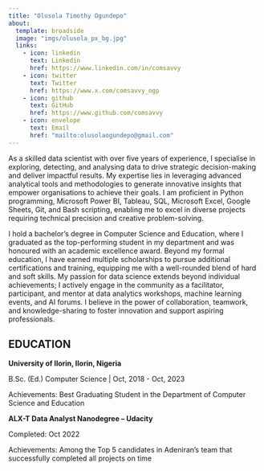 ```yaml
---
title: "Olusola Timothy Ogundepo"
about:
  template: broadside
  image: "imgs/olusola_px_bg.jpg"
  links:
    - icon: linkedin
      text: Linkedin
      href: https://www.linkedin.com/in/comsavvy
    - icon: twitter
      text: Twitter
      href: https://www.x.com/comsavvy_ogp
    - icon: github
      text: GitHub
      href: https://www.github.com/comsavvy
    - icon: envelope
      text: Email
      href: "mailto:olusolaogundepo@gmail.com"
---
```


:::: {#about-page}

As a skilled data scientist with over five years of experience, I specialise in exploring, detecting, and analysing data to drive strategic decision-making and deliver impactful results. My expertise lies in leveraging advanced analytical tools and methodologies to generate innovative insights that empower organisations to achieve their goals. I am proficient in Python programming, Microsoft Power BI, Tableau, SQL, Microsoft Excel, Google Sheets, Git, and Bash scripting, enabling me to excel in diverse projects requiring technical precision and creative problem-solving.

I hold a bachelor's degree in Computer Science and Education, where I graduated as the top-performing student in my department and was honoured with an academic excellence award. Beyond my formal education, I have earned multiple scholarships to pursue additional certifications and training, equipping me with a well-rounded blend of hard and soft skills. My passion for data science extends beyond individual achievements; I actively engage in the community as a facilitator, participant, and mentor at data analytics workshops, machine learning events, and AI forums. I believe in the power of collaboration, teamwork, and knowledge-sharing to foster innovation and support aspiring professionals.

## EDUCATION

:::{#remove-margins}
**University of Ilorin, Ilorin, Nigeria**
 
B.Sc. (Ed.) Computer Science | Oct, 2018 - Oct, 2023
 
Achievements: Best Graduating Student in the Department of Computer Science and Education
:::

:::{#remove-margins}
**ALX-T Data Analyst Nanodegree  – Udacity**

Completed: Oct 2022

Achievements: Among the Top 5 candidates in Adeniran’s team that successfully completed all projects on time
:::

::::

<script>
  document.addEventListener("DOMContentLoaded", function() {
    var element = document.querySelector(".quarto-about-broadside.column-body");
    if (element) {
      element.classList.remove("column-body");
      element.classList.add("column-screen-inset");
    }
  });
</script>